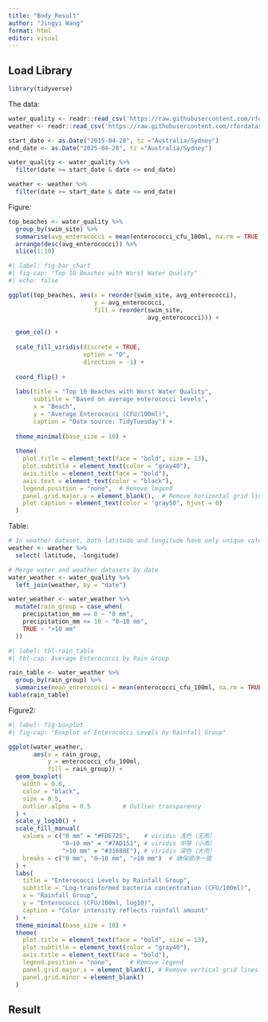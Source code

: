 ```yaml
---
title: "Body_Result"
author: "Jingyi Wang"
format: html
editor: visual
---
```

## Load Library
```r
library(tidyverse)
```

The data:
```r
water_quality <- readr::read_csv('https://raw.githubusercontent.com/rfordatascience/tidytuesday/main/data/2025/2025-05-20/water_quality.csv')
weather <- readr::read_csv('https://raw.githubusercontent.com/rfordatascience/tidytuesday/main/data/2025/2025-05-20/weather.csv')

```

```r
start_date <- as.Date("2015-04-28", tz ="Australia/Sydney")
end_date <- as.Date("2025-04-28", tz ="Australia/Sydney")

water_quality <- water_quality %>%
  filter(date >= start_date & date <= end_date)

weather <- weather %>%
  filter(date >= start_date & date <= end_date)

```

Figure:
```r
top_beaches <- water_quality %>%
  group_by(swim_site) %>%
  summarise(avg_enterococci = mean(enterococci_cfu_100ml, na.rm = TRUE)) %>%
  arrange(desc(avg_enterococci)) %>%
  slice(1:10)
```

```r
#| label: fig-bar_chart
#| fig-cap: "Top 10 Beaches with Worst Water Quality"
#| echo: false

ggplot(top_beaches, aes(x = reorder(swim_site, avg_enterococci), 
                        y = avg_enterococci,
                        fill = reorder(swim_site,
                                       avg_enterococci))) +  
  
  geom_col() +  
  
  scale_fill_viridis(discrete = TRUE, 
                     option = "D", 
                     direction = -1) +  
  
  coord_flip() +
  
  labs(title = "Top 10 Beaches with Worst Water Quality",
       subtitle = "Based on average enterococci levels",
       x = "Beach",
       y = "Average Enterococci (CFU/100ml)",
       caption = "Data source: TidyTuesday") +
  
  theme_minimal(base_size = 10) +
  
  theme(
    plot.title = element_text(face = "bold", size = 13),
    plot.subtitle = element_text(color = "gray40"),
    axis.title = element_text(face = "bold"),
    axis.text = element_text(color = "black"),
    legend.position = "none",  # Remove legend
    panel.grid.major.y = element_blank(),  # Remove horizontal grid lines
    plot.caption = element_text(color = "gray50", hjust = 0)
  )

```



Table:
```r
# In weather dataset, both latitude and longitude have only unique values.
weather <- weather %>%
  select(-latitude, -longitude)

# Merge water and weather datasets by date
water_weather <- water_quality %>%
  left_join(weather, by = "date")
```

```r
water_weather <- water_weather %>%
  mutate(rain_group = case_when(
    precipitation_mm == 0 ~ "0 mm",
    precipitation_mm <= 10 ~ "0–10 mm",
    TRUE ~ ">10 mm"
  ))

```

```r
#| label: tbl-rain_table
#| tbl-cap: Average Enterococci by Rain Group

rain_table <- water_weather %>%
  group_by(rain_group) %>%
  summarise(mean_enterococci = mean(enterococci_cfu_100ml, na.rm = TRUE))
kable(rain_table)
```

Figure2:

```r
#| label: fig-boxplot
#| fig-cap: "Boxplot of Enterococci Levels by Rainfall Group"

ggplot(water_weather, 
       aes(x = rain_group, 
           y = enterococci_cfu_100ml, 
           fill = rain_group)) +  
  geom_boxplot(
    width = 0.6,                
    color = "black",            
    size = 0.5,                 
    outlier.alpha = 0.5         # Outlier transparency
  ) +
  scale_y_log10() +
  scale_fill_manual(
    values = c("0 mm" = "#FDE725",    # viridis 浅色（无雨）
               "0–10 mm" = "#7AD151", # viridis 中等（小雨）
               ">10 mm" = "#31688E"), # viridis 深色（大雨）
    breaks = c("0 mm", "0–10 mm", ">10 mm")  # 确保顺序一致
  ) +
  labs(
    title = "Enterococci Levels by Rainfall Group",
    subtitle = "Log-transformed bacteria concentration (CFU/100ml)",
    x = "Rainfall Group",
    y = "Enterococci (CFU/100ml, log10)",
    caption = "Color intensity reflects rainfall amount"
  ) +
  theme_minimal(base_size = 10) +
  theme(
    plot.title = element_text(face = "bold", size = 13),
    plot.subtitle = element_text(color = "gray40"),
    axis.title = element_text(face = "bold"),
    legend.position = "none",     # Remove legend
    panel.grid.major.x = element_blank(), # Remove vertical grid lines
    panel.grid.minor = element_blank()
  )
```

## Result
